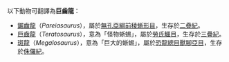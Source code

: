 以下動物可翻譯為'''巨齒龍'''：
*[[鋸齒龍|鋸齒龍]]（''Pareiasaurus''），屬於[[無孔亞綱|無孔亞綱]][[前稜蜥形目|前稜蜥形目]]，生存於[[二疊紀|二疊紀]]。
*[[巨齒龍|巨齒龍]]（''Teratosaurus''），意為「怪物蜥蜴」，屬於[[勞氏鱷目|勞氏鱷目]]，生存於[[三疊紀|三疊紀]]。
*[[斑龍|斑龍]]（''Megalosaurus''），意為「巨大的蜥蜴」，屬於[[恐龍總目|恐龍總目]][[獸腳亞目|獸腳亞目]]，生存於[[侏儸紀|侏儸紀]]。

{{disambig|Cat=三字物種消歧義}}